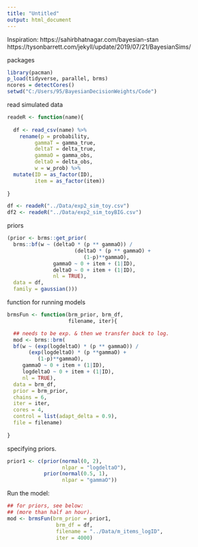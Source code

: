 ```yaml
---
title: "Untitled"
output: html_document
---
```


Inspiration:
https://sahirbhatnagar.com/bayesian-stan
https://tysonbarrett.com/jekyll/update/2019/07/21/BayesianSims/

packages 

```r
library(pacman)
p_load(tidyverse, parallel, brms)
ncores = detectCores()
setwd("C:/Users/95/BayesianDecisionWeights/Code")
```

read simulated data 

```r

readeR <- function(name){
  
  df <- read_csv(name) %>%
    rename(p = probability,
         gammaT = gamma_true,
         deltaT = delta_true,
         gammaO = gamma_obs, 
         deltaO = delta_obs, 
         w = w_prob) %>%
  mutate(ID = as_factor(ID),
         item = as_factor(item))
  
}

df <- readeR("../Data/exp2_sim_toy.csv")
df2 <- readeR("../Data/exp2_sim_toyBIG.csv")

```

priors 

```r

(prior <- brms::get_prior(
  brms::bf(w ~ (deltaO * (p ** gammaO)) / 
                      (deltaO * (p ** gammaO) +
                         (1-p)**gammaO), 
               gammaO ~ 0 + item + (1|ID),
               deltaO ~ 0 + item + (1|ID),
               nl = TRUE),
  data = df, 
  family = gaussian()))

```

function for running models 

```r

brmsFun <- function(brm_prior, brm_df,
                    filename, iter){

  ## needs to be exp. & then we transfer back to log. 
  mod <- brms::brm(
  bf(w ~ (exp(logdeltaO) * (p ** gammaO)) / 
       (exp(logdeltaO) * (p **gammaO) +
          (1-p)**gammaO),
     gammaO ~ 0 + item + (1|ID),
     logdeltaO ~ 0 + item + (1|ID),
     nl = TRUE),
  data = brm_df, 
  prior = brm_prior,
  chains = 6,
  iter = iter,
  cores = 4,
  control = list(adapt_delta = 0.9),
  file = filename) 
  
}

```

specifying priors.

```r

prior1 <- c(prior(normal(0, 2), 
                  nlpar = "logdeltaO"),
            prior(normal(0.5, 1), 
                  nlpar = "gammaO"))

```

Run the model: 

```r
## for priors, see below: 
## (more than half an hour). 
mod <- brmsFun(brm_prior = prior1, 
                brm_df = df,
                filename = "../Data/m_items_logID",
                iter = 4000)

```

